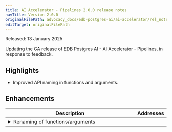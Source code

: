 ```yaml
---
title: AI Accelerator - Pipelines 2.0.0 release notes
navTitle: Version 2.0.0
originalFilePath: advocacy_docs/edb-postgres-ai/ai-accelerator/rel_notes/src/rel_notes_2.0.0.yml
editTarget: originalFilePath
---
```


Released: 13 January 2025

Updating the GA release of EDB Postgres AI - AI Accelerator - Pipelines, in response to feedback.

## Highlights

- Improved API naming in functions and arguments.

## Enhancements

<table class="table w-100"><thead><tr><th>Description</th><th width="10%">Addresses</th></tr></thead><tbody>
<tr><td><details><summary>Renaming of functions/arguments</summary><hr/><p>Management functions move to use <code>create</code> rather than <code>register</code> and <code>delete</code> rather than <code>drop</code>.
Function argument names lose the preceding <code>p_</code> to be consistent.</p>
</details></td><td></td></tr>
</tbody></table>


